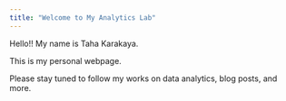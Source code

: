 ```yaml
---
title: "Welcome to My Analytics Lab"
---
```


Hello!! My name is Taha Karakaya.

This is my personal webpage.

Please stay tuned to follow my works on data analytics, blog posts, and more.
